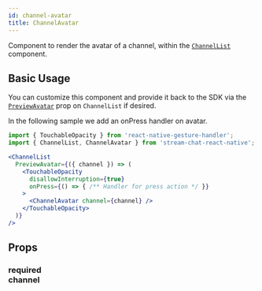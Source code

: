 ```yaml
---
id: channel-avatar
title: ChannelAvatar
---
```



Component to render the avatar of a channel, within the [`ChannelList`](../core-components/channel_list.mdx) component.

## Basic Usage

You can customize this component and provide it back to the SDK via the [`PreviewAvatar`](../core-components/channel_list.mdx#previewavatar) prop on `ChannelList` if desired.

In the following sample we add an onPress handler on avatar. 

```jsx
import { TouchableOpacity } from 'react-native-gesture-handler';
import { ChannelList, ChannelAvatar } from 'stream-chat-react-native';

<ChannelList
  PreviewAvatar={({ channel }) => (
    <TouchableOpacity
      disallowInterruption={true}
      onPress={() => { /** Handler for press action */ }}
    >
      <ChannelAvatar channel={channel} />
    </TouchableOpacity>
  )}
/>
```

## Props

### <div class="label required">required</div> **channel**

<Channel/>
